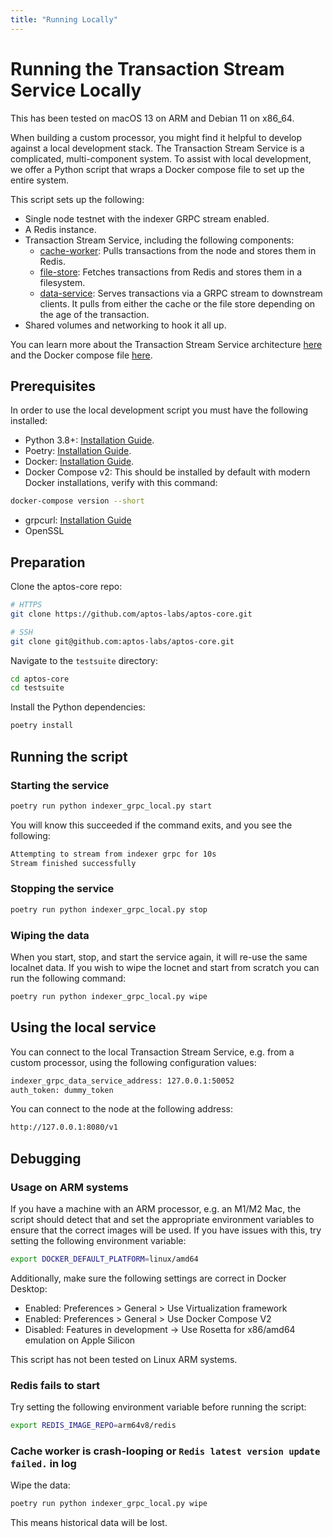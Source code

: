 ```yaml
---
title: "Running Locally"
---
```


# Running the Transaction Stream Service Locally


<BetaNotice />

<Callout type="info">
This has been tested on macOS 13 on ARM and Debian 11 on x86_64.
</Callout>

When building a custom processor, you might find it helpful to develop against a local development stack. The Transaction Stream Service is a complicated, multi-component system. To assist with local development, we offer a Python script that wraps a Docker compose file to set up the entire system.

This script sets up the following:

- Single node testnet with the indexer GRPC stream enabled.
- A Redis instance.
- Transaction Stream Service, including the following components:
  - [cache-worker](https://github.com/aptos-labs/aptos-core/tree/main/ecosystem/indexer-grpc/indexer-grpc-cache-worker): Pulls transactions from the node and stores them in Redis.
  - [file-store](https://github.com/aptos-labs/aptos-core/tree/main/ecosystem/indexer-grpc/indexer-grpc-file-store): Fetches transactions from Redis and stores them in a filesystem.
  - [data-service](https://github.com/aptos-labs/aptos-core/tree/main/ecosystem/indexer-grpc/indexer-grpc-data-service): Serves transactions via a GRPC stream to downstream clients. It pulls from either the cache or the file store depending on the age of the transaction.
- Shared volumes and networking to hook it all up.

You can learn more about the Transaction Stream Service architecture [here](/indexer/txn-stream) and the Docker compose file [here](https://github.com/aptos-labs/aptos-core/blob/main/docker/compose/indexer-grpc/docker-compose.yaml).

## Prerequisites

In order to use the local development script you must have the following installed:

- Python 3.8+: [Installation Guide](https://docs.python-guide.org/starting/installation/#python-3-installation-guides).
- Poetry: [Installation Guide](https://python-poetry.org/docs/#installation).
- Docker: [Installation Guide](https://docs.docker.com/get-docker/).
- Docker Compose v2: This should be installed by default with modern Docker installations, verify with this command:

```bash filename="Terminal"
docker-compose version --short
```

- grpcurl: [Installation Guide](https://github.com/fullstorydev/grpcurl#installation)
- OpenSSL

## Preparation

Clone the aptos-core repo:

```bash filename="Terminal"
# HTTPS
git clone https://github.com/aptos-labs/aptos-core.git

# SSH
git clone git@github.com:aptos-labs/aptos-core.git
```

Navigate to the `testsuite` directory:

```bash filename="Terminal"
cd aptos-core
cd testsuite
```

Install the Python dependencies:

```bash filename="Terminal"
poetry install
```

## Running the script

### Starting the service

```bash filename="Terminal"
poetry run python indexer_grpc_local.py start
```

You will know this succeeded if the command exits, and you see the following:

```bash filename="Terminal"
Attempting to stream from indexer grpc for 10s
Stream finished successfully
```

### Stopping the service

```bash filename="Terminal"
poetry run python indexer_grpc_local.py stop
```

### Wiping the data

When you start, stop, and start the service again, it will re-use the same localnet data. If you wish to wipe the locnet and start from scratch you can run the following command:

```bash filename="Terminal"
poetry run python indexer_grpc_local.py wipe
```

## Using the local service

You can connect to the local Transaction Stream Service, e.g. from a custom processor, using the following configuration values:

```bash filename="Terminal"
indexer_grpc_data_service_address: 127.0.0.1:50052
auth_token: dummy_token
```

You can connect to the node at the following address:

```bash filename="Terminal"
http://127.0.0.1:8080/v1
```

## Debugging

### Usage on ARM systems

If you have a machine with an ARM processor, e.g. an M1/M2 Mac, the script should detect that and set the appropriate environment variables to ensure that the correct images will be used. If you have issues with this, try setting the following environment variable:

```bash filename="Terminal"
export DOCKER_DEFAULT_PLATFORM=linux/amd64
```

Additionally, make sure the following settings are correct in Docker Desktop:

- Enabled: Preferences > General > Use Virtualization framework
- Enabled: Preferences > General > Use Docker Compose V2
- Disabled: Features in development -> Use Rosetta for x86/amd64 emulation on Apple Silicon

This script has not been tested on Linux ARM systems.

### Redis fails to start

Try setting the following environment variable before running the script:

```bash filename="Terminal"
export REDIS_IMAGE_REPO=arm64v8/redis
```

### Cache worker is crash-looping or `Redis latest version update failed.` in log

Wipe the data:

```bash filename="Terminal"
poetry run python indexer_grpc_local.py wipe
```

This means historical data will be lost.
